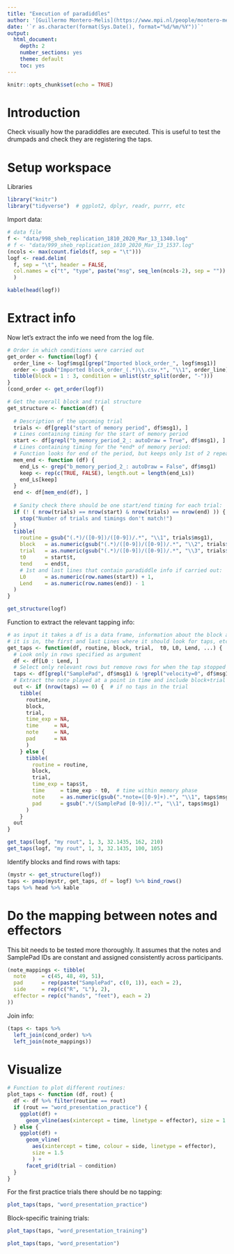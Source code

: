 ```yaml
---
title: "Execution of paradiddles"
author: '[Guillermo Montero-Melis](https://www.mpi.nl/people/montero-melis-guillermo)'
date: '`r as.character(format(Sys.Date(), format="%d/%m/%Y"))`'
output:
  html_document:
    depth: 2
    number_sections: yes
    theme: default
    toc: yes
---
```


```r
knitr::opts_chunk$set(echo = TRUE)
```


Introduction
============

Check visually how the paradiddles are executed. This is useful to test the
drumpads and check they are registering the taps.


Setup workspace
===============

Libraries

```r
library("knitr")
library("tidyverse")  # ggplot2, dplyr, readr, purrr, etc
```


Import data:

```r
# data file
f <- "data/998_sheb_replication_1810_2020_Mar_13_1340.log"
# f <- "data/999_sheb_replication_1810_2020_Mar_13_1537.log"
(ncols <- max(count.fields(f, sep = "\t")))
logf <- read.delim(
  f, sep = "\t", header = FALSE,
  col.names = c("t", "type", paste("msg", seq_len(ncols-2), sep = ""))
  )
```

```r
kable(head(logf))
```

Extract info
=============

Now let's extract the info we need from the log file.

```r
# Order in which conditions were carried out
get_order <- function(logf) {
  order_line <- logf$msg1[grep("Imported block_order_", logf$msg1)]
  order <- gsub("Imported block_order_(.*)\\.csv.*", "\\1", order_line)
  tibble(block = 1 : 3, condition = unlist(str_split(order, "-")))
}
(cond_order <- get_order(logf))
```


```r
# Get the overall block and trial structure
get_structure <- function(df) {
  
  # Description of the upcoming trial
  trials <- df[grepl("start of memory period", df$msg1), ]
  # Lines containing timing for the start of memory period
  start <- df[grepl("b_memory_period_2_: autoDraw = True", df$msg1), ]
  # Lines containing timing for the *end* of memory period:
  # Function looks for end of the period, but keeps only 1st of 2 repeated lines
  mem_end <- function (df) {
    end_Ls <- grep("b_memory_period_2_: autoDraw = False", df$msg1)
    keep <- rep(c(TRUE, FALSE), length.out = length(end_Ls))
    end_Ls[keep]
  }
  end <- df[mem_end(df), ]
  
  # Sanity check there should be one start/end timing for each trial:
  if (! ( nrow(trials) == nrow(start) & nrow(trials) == nrow(end) )) {
    stop("Number of trials and timings don't match!")
  } 
  tibble(
    routine = gsub("(.*)/([0-9])/([0-9])/.*", "\\1", trials$msg1),
    block   = as.numeric(gsub("(.*)/([0-9])/([0-9])/.*", "\\2", trials$msg1)),
    trial   = as.numeric(gsub("(.*)/([0-9])/([0-9])/.*", "\\3", trials$msg1)),
    t0      = start$t,
    tend    = end$t,
    # 1st and last lines that contain paradiddle info if carried out:
    L0      = as.numeric(row.names(start)) + 1,
    Lend    = as.numeric(row.names(end)) - 1
  )
}
```

```r
get_structure(logf)
```



Function to extract the relevant tapping info:

```r
# as input it takes a df is a data frame, information about the block and trial
# it is in, the first and last Lines where it should look for taps, etc.
get_taps <- function(df, routine, block, trial,  t0, L0, Lend, ...) {
  # Look only in rows specified as argument
  df <- df[L0 : Lend, ]
  # Select only relevant rows but remove rows for when the tap stopped (velocity=0)
  taps <- df[grepl("SamplePad", df$msg1) & !grepl("velocity=0", df$msg1), ]
  # Extract the note played at a point in time and include block+trial info
  out <- if (nrow(taps) == 0) {  # if no taps in the trial
    tibble(
      routine,
      block,
      trial,
      time_exp = NA,
      time     = NA,
      note     = NA,
      pad      = NA
      )
    } else {
      tibble(
        routine = routine,
        block,
        trial,
        time_exp = taps$t,
        time     = time_exp - t0,  # time within memory phase
        note     = as.numeric(gsub(".*note=([0-9]+).*", "\\1", taps$msg1)),
        pad      = gsub(".*/(SamplePad [0-9])/.*", "\\1", taps$msg1)
      )
    }
  out
}

get_taps(logf, "my rout", 1, 3, 32.1435, 162, 210)
get_taps(logf, "my rout", 1, 3, 32.1435, 100, 105)
```


Identify blocks and find rows with taps:

```r
(mystr <- get_structure(logf))
taps <- pmap(mystr, get_taps, df = logf) %>% bind_rows()
taps %>% head %>% kable
```


Do the mapping between notes and effectors
==================================


This bit needs to be tested more thoroughly. It assumes that the notes and
SamplePad IDs are constant and assigned consistently across participants.

```r
(note_mappings <- tibble(
  note     = c(45, 48, 49, 51),
  pad      = rep(paste("SamplePad", c(0, 1)), each = 2),
  side     = rep(c("R", "L"), 2),
  effector = rep(c("hands", "feet"), each = 2)
))
```


Join info:

```r
(taps <- taps %>%
  left_join(cond_order) %>%
  left_join(note_mappings))
```



Visualize
=========

```r
# Function to plot different routines:
plot_taps <- function (df, rout) {
  df <- df %>% filter(routine == rout)
  if (rout == "word_presentation_practice") {
    ggplot(df) +
      geom_vline(aes(xintercept = time, linetype = effector), size = 1.5)
  } else {
    ggplot(df) +
      geom_vline(
        aes(xintercept = time, colour = side, linetype = effector),
        size = 1.5
        ) +
      facet_grid(trial ~ condition)
  }
}
```



For the first practice trials there should be no tapping:

```r
plot_taps(taps, "word_presentation_practice")
```


Block-specific training trials:

```r
plot_taps(taps, "word_presentation_training")
```


```r
plot_taps(taps, "word_presentation")
```

